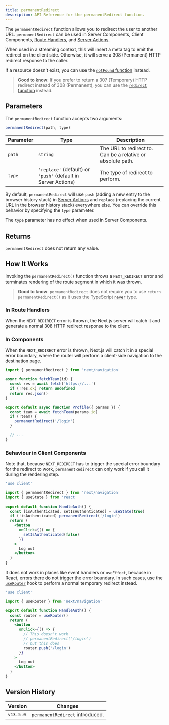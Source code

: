 ```yaml
---
title: permanentRedirect
description: API Reference for the permanentRedirect function.
---
```


The `permanentRedirect` function allows you to redirect the user to another URL. `permanentRedirect` can be used in Server Components, Client Components, [Route Handlers](/docs/app/building-your-application/routing/route-handlers), and [Server Actions](/docs/app/building-your-application/data-fetching/forms-and-mutations).

When used in a streaming context, this will insert a meta tag to emit the redirect on the client side. Otherwise, it will serve a 308 (Permanent) HTTP redirect response to the caller.

If a resource doesn't exist, you can use the [`notFound` function](/docs/app/api-reference/functions/not-found) instead.

> **Good to know**: If you prefer to return a 307 (Temporary) HTTP redirect instead of 308 (Permanent), you can use the [`redirect` function](/docs/app/api-reference/functions/redirect) instead.

## Parameters

The `permanentRedirect` function accepts two arguments:

```js
permanentRedirect(path, type)
```

| Parameter | Type                                                          | Description                                                 |
| --------- | ------------------------------------------------------------- | ----------------------------------------------------------- |
| `path`    | `string`                                                      | The URL to redirect to. Can be a relative or absolute path. |
| `type`    | `'replace'` (default) or `'push'` (default in Server Actions) | The type of redirect to perform.                            |

By default, `permanentRedirect` will use `push` (adding a new entry to the browser history stack) in [Server Actions](/docs/app/building-your-application/data-fetching/forms-and-mutations) and `replace` (replacing the current URL in the browser history stack) everywhere else. You can override this behavior by specifying the `type` parameter.

The `type` parameter has no effect when used in Server Components.

## Returns

`permanentRedirect` does not return any value.

## How It Works

Invoking the `permanentRedirect()` function throws a `NEXT_REDIRECT` error and terminates rendering of the route segment in which it was thrown.

> **Good to know**: `permanentRedirect` does not require you to use `return permanentRedirect()` as it uses the TypeScript [`never`](https://www.typescriptlang.org/docs/handbook/2/functions.html#never) type.

### In Route Handlers

When the `NEXT_REDIRECT` error is thrown, the Next.js server will catch it and generate a normal 308 HTTP redirect response to the client.

### In Components

When the `NEXT_REDIRECT` error is thrown, Next.js will catch it in a special error boundary, where the router will perform a client-side navigation to the destination page.

```jsx filename="app/team/[id]/page.js"
import { permanentRedirect } from 'next/navigation'

async function fetchTeam(id) {
  const res = await fetch('https://...')
  if (!res.ok) return undefined
  return res.json()
}

export default async function Profile({ params }) {
  const team = await fetchTeam(params.id)
  if (!team) {
    permanentRedirect('/login')
  }

  // ...
}
```

### Behaviour in Client Components

Note that, because `NEXT_REDIRECT` has to trigger the special error boundary for the redirect to work, `permanentRedirect` can only work if you call it during the rendering step.

```jsx filename="components/handle-auth.js"
'use client'

import { permanentRedirect } from 'next/navigation'
import { useState } from 'react'

export default function HandleAuth() {
  const [isAuthenticated, setIsAuthenticated] = useState(true)
  if (!isAuthenticated) permanentRedirect('/login')
  return (
    <button
      onClick={() => {
        setIsAuthenticated(false)
      }}
    >
      Log out
    </button>
  )
}
```

It does not work in places like event handlers or `useEffect`, because in React, errors there do not trigger the error boundary. In such cases, use the [`useRouter`](/docs/app/api-reference/functions/use-router) hook to perform a normal temporary redirect instead.

```jsx filename="components/handle-auth.js"
'use client'

import { useRouter } from 'next/navigation'

export default function HandleAuth() {
  const router = useRouter()
  return (
    <button
      onClick={() => {
        // This doesn't work
        // permanentRedirect('/login')
        // but this does
        router.push('/login')
      }}
    >
      Log out
    </button>
  )
}
```

## Version History

| Version   | Changes                         |
| --------- | ------------------------------- |
| `v13.5.0` | `permanentRedirect` introduced. |

